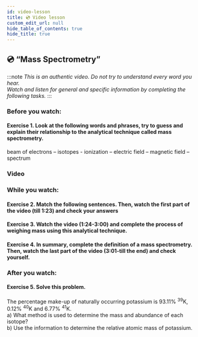 ```yaml
---
id: video-lesson
title: 💿 Video lesson
custom_edit_url: null
hide_table_of_contents: true
hide_title: true
---
```



## 💿 “Mass Spectrometry”

:::note
_This is an authentic video. Do not try to understand every word you hear._  
_Watch and listen for general and specific information by completing the following tasks._
:::

### Before you watch:

#### Exercise 1. Look at the following words and phrases, try to guess and explain their relationship to the analytical technique called mass spectrometry.

beam of electrons – isotopes - ionization – electric field – magnetic field – spectrum

### Video

<Player url="https://www.youtube.com/watch?v=sTi--ixdAME" />

### While you watch:

#### Exercise 2. Match the following sentences. Then, watch the first part of the video (till 1:23) and check your answers

<Frame src="https://learningapps.org/watch?v=poo5zrsbc21" height="370px" />

#### Exercise 3. Watch the video (1:24-3:00) and complete the process of weighing mass using this analytical technique.

<Frame src="https://learningapps.org/watch?v=pd25rawet21" height="430px" />

#### Exercise 4. In summary, complete the definition of a mass spectrometry. Then, watch the last part of the video (3:01-till the end) and check yourself.

<Frame src="https://learningapps.org/watch?v=p36qpu7gk21" height="220px" />

### After you watch:

#### Exercise 5. Solve this problem.

The percentage make-up of naturally occurring potassium is 93.11% <sup>39</sup>K, 0.12% <sup>40</sup>K and 6.77% <sup>41</sup>K.  
a) What method is used to determine the mass and abundance of each isotope?  
b) Use the information to determine the relative atomic mass of potassium.
